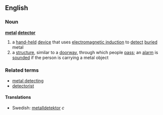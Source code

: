 ==English==
===Noun===
'''[[metal]] [[detector]]'''
# a [[hand-held]] [[device]] that uses [[electromagnetic induction]] to [[detect]] [[buried]] metal
# a [[structure]], similar to a [[doorway]], through which people [[pass]]; an [[alarm]] is [[sounded]] if the person is carrying a metal object
===Related terms===
*[[metal detecting]]
*[[detectorist]]
====Translations====
*Swedish: [[metalldetektor]] ''c''